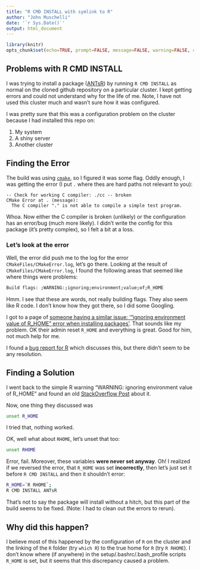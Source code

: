 ```yaml
---
title: "R CMD INSTALL with symlink to R"
author: "John Muschelli"
date: '`r Sys.Date()`'
output: html_document
---
```

```r
library(knitr)
opts_chunk$set(echo=TRUE, prompt=FALSE, message=FALSE, warning=FALSE, comment="", results='hide')
```

## Problems with R CMD INSTALL 

I was trying to install a package ([ANTsR](https://github.com/stnava/ANTsR)) by running `R CMD INSTALL` as normal on the cloned github repository on a particular cluster.  I kept getting errors and could not understand why for the life of me. Note, I have not used this cluster much and wasn't sure how it was configured.  

I was pretty sure that this was a configuration problem on the cluster because I had installed this repo on:

1. My system
2. A shiny server
3. Another cluster

## Finding the Error

The build was using [`cmake`](https://cmake.org/), so I figured it was some flag.  Oddly enough, I was getting the error (I put `.` where thes are hard paths not relevant to you):

```
-- Check for working C compiler: ./cc -- broken
CMake Error at . (message):
  The C compiler "." is not able to compile a simple test program.
```

Whoa.  Now either the C compiler is broken (unlikely) or the configuration has an error/bug (much more likely).  I didn't write the config for this package (it's pretty complex), so I felt a bit at a loss.


### Let's look at the error

Well, the error did push me to the log for the error `CMakeFiles/CMakeError.log`, let's go there.  Looking at the result of `CMakeFiles/CMakeError.log`, I found the following areas that seemed like where things were problems:
```bash
Build flags: ;WARNING:;ignoring;environment;value;of;R_HOME
```

Hmm.  I see that these are words, not really building flags.  They also seem like R code.  I don't know how they got there, so I did some Googling.

I got to a page of [someone having a similar issue: '"ignoring environment value of R_HOME" error when installing packages'](http://r.789695.n4.nabble.com/quot-ignoring-environment-value-of-R-HOME-quot-error-when-installing-packages-td856674.html).  That sounds like my problem.  OK their admin reset `R_HOME` and everything is great.  Good for him, not much help for me.

I found a [bug report for R](https://bugs.r-project.org/bugzilla3/show_bug.cgi?id=15070) which discusses this, but there didn't seem to be any resolution.

## Finding a Solution

I went back to the simple R warning "WARNING: ignoring environment value of R_HOME" and found an old [StackOverflow Post](http://stackoverflow.com/questions/6395078/rscript-get-rid-of-warning-ignoring-environment-value-of-r-home) about it.  

Now, one thing they discussed was 
```bash
unset R_HOME
```
I tried that, nothing worked.  

OK, well what about `RHOME`, let's unset that too:
```bash
unset RHOME
```

Error, fail.  Moreover, these variables **were never set anyway**.  Oh! I realized if we reversed the error, that `R_HOME` was set **incorrectly**, then let's just set it before `R CMD INSTALL` and then it shouldn't error:

```bash
R_HOME=`R RHOME`;
R CMD INSTALL ANTsR
```

That's not to say the package will install without a hitch, but this part of the build seems to be fixed.  (Note: I had to clean out the errors to rerun).

## Why did this happen?

I believe most of this happened by the configuration of `R` on the cluster and the linking of the `R` folder (try `which R`) to the true home for `R` (try `R RHOME`).  I don't know where (if anywhere) in the setup/.bashrc/.bash_profile scripts `R_HOME` is set, but it seems that this discrepancy caused a problem.  